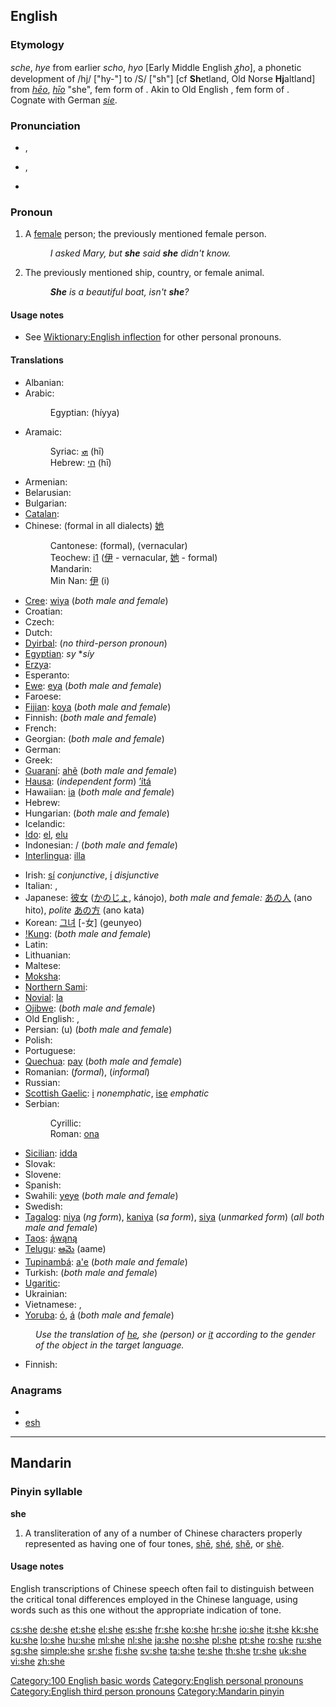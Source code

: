 {{wikipedia|She (disambiguation)}}
{{also|Appendix:Variations of "she"}}
==English==
{{wikipedia}}
{{rank|but|all|him|32|she|they|my|were}}

===Etymology===
{{etyl|enm}} ''sche'', ''hye'' from earlier ''scho'', ''hyo'' [Early Middle English ''ᵹho''], a phonetic development of /hj/ ["hy-"] to /S/ ["sh"] [cf '''Sh'''etland, Old Norse '''Hj'''altland] from {{etyl|ang}} ''[[heo|hēo]]'', ''[[hio|hīo]]'' "she", fem form of {{term|he|hē|he|lang=ang}}. Akin to Old English {{term|seo|sēo|the|lang=ang}}, fem form of {{term|se|sē|the|lang=ang}}. Cognate with German ''[[sie]]''.

===Pronunciation===
* {{a|UK}} {{IPA|/ʃiː/}}, {{SAMPA|/Si:/}}
* {{a|US}} {{IPA|/ʃi/}}, {{SAMPA|/Si/}}
* {{audio|en-us-she.ogg|Audio (US)}}
*: {{rhymes|iː}}

===Pronoun===
{{en-pron|desc=third person singular, feminine, nominative case|accusative and possessive|her|possessive|hers|reflexive|herself}}

# {{personal}} A [[female]] person; the previously mentioned female person.
#: ''I asked Mary, but '''she''' said '''she''' didn't know.''
# {{personal}} The previously mentioned ship, country, or female animal.
#: '''''She''' is a beautiful boat, isn't '''she'''?''

====Usage notes====
* See [[Wiktionary:English inflection]] for other personal pronouns.

====Translations====
{{trans-top|person}}
* Albanian: {{t+|sq|ajo|xs=Albanian}}
* Arabic: {{t+|ar|هي|tr=híya|sc=Arab}}
*: Egyptian: {{Arab|[[هي]]}} (híyya)
* Aramaic:
*: Syriac: [[ܗܝ]] (hī)
*: Hebrew: [[הי]] (hī)
* Armenian: {{t-|hy|նա|tr=na|sc=Hayeren|xs=Armenian}}
* Belarusian: {{t-|be|яна|tr=janá|sc=Cyrl|xs=Belarusian}}
* Bulgarian: {{t-|bg|тя|tr=tja|sc=Cyrl}}
* [[Catalan]]: {{t+|ca|ella}}
* Chinese: (formal in all dialects) [[她]]
*: Cantonese: {{tø|yue|她|tr=ta1}} (formal), {{tø|yue|佢|tr=keui5}} (vernacular)
*: Teochew: [[i1]] ([[伊]] - vernacular, [[她]] - formal)
*: Mandarin: {{t-|cmn|她|tr=tā|sc=Hani|xs=Mandarin}}
*: Min Nan: [[伊]] (i)
* [[Cree]]: [[wiya]] (''both male and female'')
* Croatian: {{t+|hr|ona}}
* Czech: {{t+|cs|ona}}
* Dutch: {{t+|nl|zij}}
* [[Dyirbal]]: (''no third-person pronoun'')
* [[Egyptian]]: ''sy'' *''síy''
* [[Erzya]]: {{tø|myv|сон|tr=son}} {{i|both male and female}}
* Esperanto: {{t+|eo|ŝi|xs=Esperanto}}
* [[Ewe]]: [[eya]] (''both male and female'')
* Faroese: {{t-|fo|hon|xs=Faroese}}
* [[Fijian]]: [[koya]] (''both male and female'')
* Finnish: {{t+|fi|hän}} (''both male and female'')
* French: {{t+|fr|elle}}
* Georgian: {{t-|ka|ის|tr=is|xs=Georgian}} (''both male and female'')
* German: {{t+|de|sie}}
* Greek: {{t+|el|αυτή|tr=aftí|sc=Grek}}
* [[Guaraní]]: [[ahẽ]] (''both male and female'')
* [[Hausa]]: (''independent form'') [[’ítá]]
* Hawaiian: [[ia]] (''both male and female'')
* Hebrew: {{t+|he|היא|tr=heya'a|sc=Hebr}}
* Hungarian: {{t+|hu|ő}} (''both male and female'')
* Icelandic: {{t+|is|hún}}
* [[Ido]]: [[el]], [[elu]]
* Indonesian: {{t-|id|dia|xs=Indonesian}} / {{t-|id|ia|xs=Indonesian}} (''both male and female'')
* [[Interlingua]]: [[illa]]
{{trans-mid}}
* Irish: [[sí#Irish|sí]] ''conjunctive'', [[í]] ''disjunctive''
* Italian: {{t+|it|lei}}, {{t+|it|ella}}
* Japanese: [[彼女]] ([[かのじょ]], kánojo), ''both male and female:'' [[あの人]] (ano hito), ''polite'' [[あの方]] (ano kata)
* Korean: [[그녀]] [-女] (geunyeo)
* [[!Kung]]: {{tø|knw|ha|xs=!Kung}} (''both male and female'')
* Latin: {{t-|la|ea}}
* Lithuanian: {{t+|lt|ji|xs=Lithuanian}}
* Maltese: {{t-|mt|hi|xs=Maltese}}
* [[Moksha]]: {{tø|mdf|сон|tr=son}} {{i|both male and female}}
* [[Northern Sami]]: {{tø|sme|son}} {{i|both male and female}}
* [[Novial]]: [[la]]
* [[Ojibwe]]: {{tø|oj|wiin}} (''both male and female'')
* Old English: {{t-|ang|heo|alt=hēo|xs=Old English}}, {{t-|ang|seo|alt=sēo|xs=Old English}}
* Persian: {{fa-Arab|[[او]]}} (u) (''both male and female'')
* Polish: {{t+|pl|ona}}
* Portuguese: {{t+|pt|ela}}
* [[Quechua]]: [[pay#Quechua|pay]] (''both male and female'')
* Romanian: {{t|ro|dumneaei}} (''formal''), {{t+|ro|ea}} (''informal'')
* Russian: {{t+|ru|она|tr=oná|sc=Cyrl}}
* [[Scottish Gaelic]]: [[i]] ''nonemphatic'', [[ise]] ''emphatic''
* Serbian:
*: Cyrillic: {{t-|sr|она|sc=Cyrl}}
*: Roman: [[ona]]
* [[Sicilian]]: [[idda]]
* Slovak: {{t-|sk|ona}}
* Slovene: {{t+|sl|ona}}
* Spanish: {{t+|es|ella}}
* Swahili: [[yeye]] (''both male and female'')
* Swedish: {{t+|sv|hon}}
* [[Tagalog]]: [[niya]] (''ng form''), [[kaniya]] (''sa form''), [[siya]] (''unmarked form'') (''all both male and female'')
* [[Taos]]: [[ą́wąną]]
* [[Telugu]]: [[ఆమె]] (aame)
* [[Tupinambá]]: [[a'e]] (''both male and female'')
* Turkish: {{t+|tr|o}} (''both male and female'')
* [[Ugaritic]]: {{tø|uga|𐎅𐎊|tr=hy|sc=Ugar|xs=Ugaritic}}
* Ukrainian: {{t+|uk|вона|tr=voná|sc=Cyrl|xs=Ukrainian}}
* Vietnamese: {{t|vi|bà ấy|xs=Vietnamese}}, {{t|vi|cô ấy|xs=Vietnamese}}
* [[Yoruba]]: [[ó]], [[á]] (''both male and female'')
{{trans-bottom}}

{{trans-top|ship, country, female animal}}
: ''Use the translation of [[he]], she (person) or [[it]] according to the gender of the object in the target language.''
{{trans-mid}}
* Finnish: {{t+|fi|se}}
{{trans-bottom}}

===Anagrams===
* {{alphagram|ehs}}
* [[esh]]

[[Category:100 English basic words]]
[[Category:English personal pronouns]]
[[Category:English third person pronouns]]

----

==Mandarin==

===Pinyin syllable===
'''she'''

# A transliteration of any of a number of Chinese characters properly represented as having one of four tones, [[shē]], [[shé]], [[shě]], or [[shè]].

====Usage notes====
English transcriptions of Chinese speech often fail to distinguish between the critical tonal differences employed in the Chinese language, using words such as this one without the appropriate indication of tone.

[[Category:Mandarin pinyin]]

[[cs:she]]
[[de:she]]
[[et:she]]
[[el:she]]
[[es:she]]
[[fr:she]]
[[ko:she]]
[[hr:she]]
[[io:she]]
[[it:she]]
[[kk:she]]
[[ku:she]]
[[lo:she]]
[[hu:she]]
[[ml:she]]
[[nl:she]]
[[ja:she]]
[[no:she]]
[[pl:she]]
[[pt:she]]
[[ro:she]]
[[ru:she]]
[[sg:she]]
[[simple:she]]
[[sr:she]]
[[fi:she]]
[[sv:she]]
[[ta:she]]
[[te:she]]
[[th:she]]
[[tr:she]]
[[uk:she]]
[[vi:she]]
[[zh:she]]